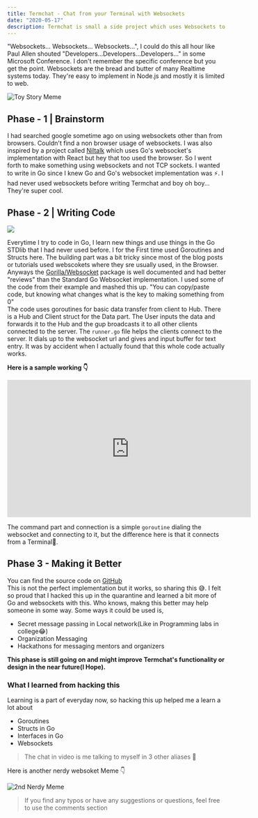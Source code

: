 ```yaml
---
title: Termchat - Chat from your Terminal with Websockets
date: "2020-05-17"
description: Termchat is small a side project which uses Websockets to commnunicate with a group from the Terminal.
---
```

"Websockets... Websockets... Websockets...", I could do this all hour like Paul Allen shouted "Developers...Developers...Developers..." in some Microsoft Conference. I don't remember the specific conference but you get the point. Websockets are the bread and butter of many Realtime systems today. They're easy to implement in Node.js and mostly it is limited to web. 

![Toy Story Meme](img/ws2.jpeg)

## Phase - 1 | Brainstorm

I had searched google sometime ago on using websockets other than from browsers. Couldn't find a non browser usage of websockets. I was also inspired by a project called [Niltalk](https://github.com/knadh/niltalk) which uses Go's websocket's implementation with React but hey that too used the browser. So I went forth to make something using websockets and not TCP sockets. I wanted to write in Go since I knew Go and Go's websocket implementation was ⚡️. I had never used websockets before writing Termchat and boy oh boy... They're super cool.

## Phase - 2 | Writing Code

![](img/cat-typing.gif)

Everytime I try to code in Go, I learn new things and use things in the Go STDlib that I had never used before. I for the First time used Goroutines and Structs here. The building part was a bit tricky since most of the blog posts or tutorials used webscokets where they sre usually used, in the Browser. Anyways the [Gorilla/Websocket](https://github.com/gorilla/websocket) package is well documented and had better "reviews" than the Standard Go Websocket implementation. I used some of the code from their example and mashed this up.
<Callout emoji="💡">
"You can copy/paste code, but knowing what changes what is the key to making something from 0"
</Callout><br/>
The code uses goroutines for basic data transfer from client to Hub. There is a Hub and Client struct for the Data part. The User inputs the data and forwards it to the Hub and the gup broadcasts it to all other clients connected to the server.
The `runner.go` file helps the clients connect to the server. It dials up to the websocket url and gives and input buffer for text entry. 
It was by accident when I actually found that this whole code actually works. 

**Here is a sample working 👇**

<iframe width="560" height="315" src="https://www.youtube.com/embed/t_xoW_JUtvE" frameborder="0" allow="accelerometer; autoplay; encrypted-media; gyroscope; picture-in-picture" allowfullscreen></iframe>

The command part and connection is a simple `goroutine` dialing the websocket and connecting to it, but the difference here is that it connects from a Terminal🤪.

## Phase 3 - Making it Better
<Callout emoji="🌐">
    You can find the source code on <a href="https://github.com/athul/termchat">GitHub</a>
</Callout><br/>
This is not the perfect implementation but it works, so sharing this 😅. I felt so proud that I hacked this up in the quarantine and learned a bit more of Go and websockets with this. Who knows, makng this better may help someone in some way. 
Some ways it could be used is,<br/>

- Secret message passing in Local network(Like in Programming labs in college😂)
- Organization Messaging
- Hackathons for messaging mentors and organizers

**This phase is still going on and might improve Termchat's functionality or design in the near future(I Hope).**

### What I learned from hacking this
Learning is a part of everyday now, so hacking this up helped me a learn a lot about
- Goroutines
- Structs in Go
- Interfaces in Go
- Websockets

> The chat in video is me talking to myself in 3 other aliases 🤪

Here is another nerdy websoket Meme 👇

![2nd Nerdy Meme](img/sw1.jpg)

> If you find any typos or have any suggestions or questions, feel free to use the comments section